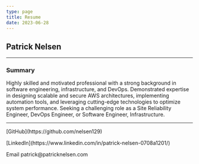 ```yaml
---
type: page
title: Resume
date: 2023-06-28
---
```


## Patrick Nelsen

---

### Summary

Highly skilled and motivated professional with a strong background in
software engineering, infrastructure, and DevOps. Demonstrated expertise
in designing scalable and secure AWS architectures, implementing
automation tools, and leveraging cutting-edge technologies to optimize
system performance. Seeking a challenging role as a Site Reliability
Engineer, DevOps Engineer, or Software Engineer, Infrastructure.

---

<div>
  <p>[GitHub](https://github.com/nelsen129)</p>
  <p>[LinkedIn](https://www.linkedin.com/in/patrick-nelsen-0708a1201/)</p>
  <p>Email patrick@patricknelsen.com</p>
</div>
